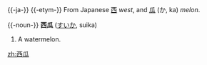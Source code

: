 {{-ja-}}
{{-etym-}}
From Japanese [[西]] ''west'', and [[瓜]] (か, ka) ''melon''.

{{-noun-}}
'''西瓜''' ([[すいか]], suika)

# A watermelon.

[[zh:西瓜]]